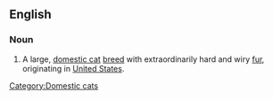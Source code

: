 ==English==

===Noun===
{{en-noun|sg=[[American Wirehair]]}}

# A large, [[domestic cat]] [[breed]] with extraordinarily hard and wiry [[fur]], originating in [[United States]].

{{wikipedia|American Wirehair}}

[[Category:Domestic cats]]